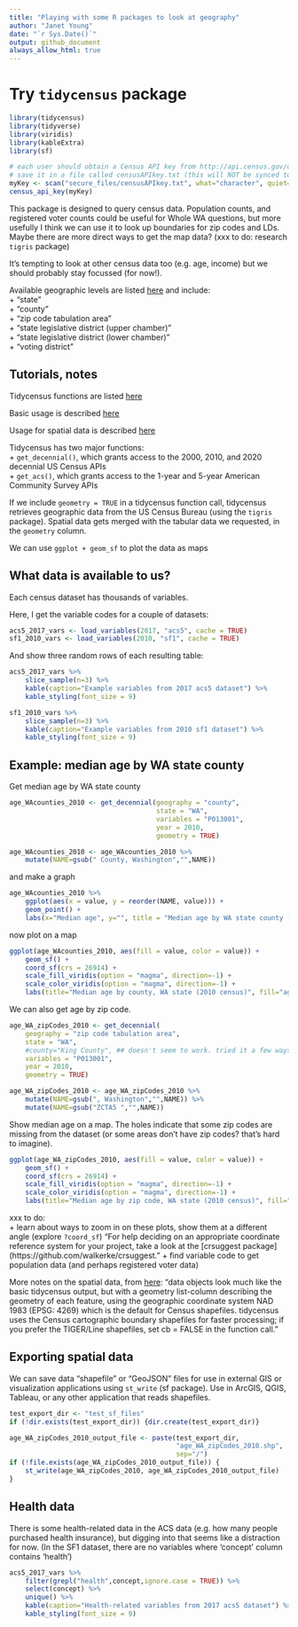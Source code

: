 ```yaml
---
title: "Playing with some R packages to look at geography"
author: "Janet Young"
date: "`r Sys.Date()`"
output: github_document
always_allow_html: true
---
```


# Try `tidycensus` package

```r
library(tidycensus)
library(tidyverse)
library(viridis)
library(kableExtra)
library(sf)

# each user should obtain a Census API key from http://api.census.gov/data/key_signup.html
# save it in a file called censusAPIkey.txt (this will NOT be synced to github)
myKey <- scan("secure_files/censusAPIkey.txt", what="character", quiet=TRUE)
census_api_key(myKey)
```

This package is designed to query census data. Population counts, and registered voter counts could be useful for Whole WA questions, but more usefully I think we can use it to look up boundaries for zip codes and LDs. Maybe there are more direct ways to get the map data? (xxx to do:  research `tigris` package)

It's tempting to look at other census data too (e.g. age, income) but we should probably stay focussed (for now!).  

Available geographic levels are listed [here](https://walker-data.com/tidycensus/articles/basic-usage.html) and include:  
    + "state"  
    + "county"  
    + "zip code tabulation area"  
    + "state legislative district (upper chamber)"  
    + "state legislative district (lower chamber)"  
    + "voting district"  

## Tutorials, notes

Tidycensus functions are listed [here](https://walker-data.com/tidycensus/reference/index.html)

Basic usage is described [here](https://walker-data.com/tidycensus/articles/basic-usage.html)

Usage for spatial data is described [here](https://walker-data.com/tidycensus/articles/spatial-data.html)

Tidycensus has two major functions:  
    + `get_decennial()`, which grants access to the 2000, 2010, and 2020 decennial US Census APIs  
    + `get_acs()`, which grants access to the 1-year and 5-year American Community Survey APIs  
    
If we include `geometry = TRUE` in a tidycensus function call, tidycensus retrieves geographic data from the US Census Bureau  (using the `tigris` package). Spatial data gets merged with the tabular data we requested, in the `geometry` column.

We can use `ggplot + geom_sf` to plot the data as maps


## What data is available to us?

Each census dataset has thousands of variables. 

Here, I get the variable codes for a couple of datasets:
```r
acs5_2017_vars <- load_variables(2017, "acs5", cache = TRUE)
sf1_2010_vars <- load_variables(2010, "sf1", cache = TRUE)
```

And show three random rows of each resulting table:
```r
acs5_2017_vars %>% 
    slice_sample(n=3) %>% 
    kable(caption="Example variables from 2017 acs5 dataset") %>% 
    kable_styling(font_size = 9)
```


```r
sf1_2010_vars %>% 
    slice_sample(n=3) %>% 
    kable(caption="Example variables from 2010 sf1 dataset") %>% 
    kable_styling(font_size = 9)
```


## Example: median age by WA state county

Get median age by WA state county
```r
age_WAcounties_2010 <- get_decennial(geography = "county", 
                                     state = "WA", 
                                     variables = "P013001", 
                                     year = 2010,
                                     geometry = TRUE)

age_WAcounties_2010 <- age_WAcounties_2010 %>% 
    mutate(NAME=gsub(" County, Washington","",NAME))
```

and make a graph

```r
age_WAcounties_2010 %>%
    ggplot(aes(x = value, y = reorder(NAME, value))) + 
    geom_point() +
    labs(x="Median age", y="", title = "Median age by WA state county (2010 census)")
```

now plot on a map

```r
ggplot(age_WAcounties_2010, aes(fill = value, color = value)) +
    geom_sf() +
    coord_sf(crs = 26914) +
    scale_fill_viridis(option = "magma", direction=-1) +
    scale_color_viridis(option = "magma", direction=-1) +
    labs(title="Median age by county, WA state (2010 census)", fill="age", color="age")
```

We can also get age by zip code. 

```r
age_WA_zipCodes_2010 <- get_decennial(
    geography = "zip code tabulation area", 
    state = "WA", 
    #county="King County", ## doesn't seem to work. tried it a few ways
    variables = "P013001", 
    year = 2010,
    geometry = TRUE)

age_WA_zipCodes_2010 <- age_WA_zipCodes_2010 %>%
    mutate(NAME=gsub(", Washington","",NAME)) %>%
    mutate(NAME=gsub("ZCTA5 ","",NAME))
```

Show median age on a map.   The holes indicate that some zip codes are missing from the dataset (or some areas don't have zip codes?  that's hard to imagine).

```r
ggplot(age_WA_zipCodes_2010, aes(fill = value, color = value)) +
    geom_sf() +
    coord_sf(crs = 26914) +
    scale_fill_viridis(option = "magma", direction=-1) +
    scale_color_viridis(option = "magma", direction=-1) +
    labs(title="Median age by zip code, WA state (2010 census)", fill="age", color="age")
```

xxx to do:  
    + learn about ways to zoom in on these plots, show them at a different angle (explore `?coord_sf`)  "For help deciding on an appropriate coordinate reference system for your project, take a look at the [crsuggest package](https://github.com/walkerke/crsuggest."
    + find variable code to get population data (and perhaps registered voter data)

More notes on the spatial data, from [here](https://walker-data.com/tidycensus/articles/spatial-data.html):
"data objects look much like the basic tidycensus output, but with a geometry list-column describing the geometry of each feature, using the geographic coordinate system NAD 1983 (EPSG: 4269) which is the default for Census shapefiles. tidycensus uses the Census cartographic boundary shapefiles for faster processing; if you prefer the TIGER/Line shapefiles, set cb = FALSE in the function call."

## Exporting spatial data

We can save data "shapefile" or "GeoJSON" files for use in external GIS or visualization applications using `st_write` (sf package). Use in ArcGIS, QGIS, Tableau, or any other application that reads shapefiles.
```r

test_export_dir <- "test_sf_files"
if (!dir.exists(test_export_dir)) {dir.create(test_export_dir)}

age_WA_zipCodes_2010_output_file <- paste(test_export_dir, 
                                          "age_WA_zipCodes_2010.shp",
                                          sep="/")
if (!file.exists(age_WA_zipCodes_2010_output_file)) {
    st_write(age_WA_zipCodes_2010, age_WA_zipCodes_2010_output_file)
}
```



## Health data

There is some health-related data in the ACS data (e.g. how many people purchased health insurance), but digging into that seems like a distraction for now.  (In the SF1 dataset, there are no variables where 'concept' column contains 'health') 

```r
acs5_2017_vars %>% 
    filter(grepl("health",concept,ignore.case = TRUE)) %>% 
    select(concept) %>% 
    unique() %>% 
    kable(caption="Health-related variables from 2017 acs5 dataset") %>% 
    kable_styling(font_size = 9)
```

